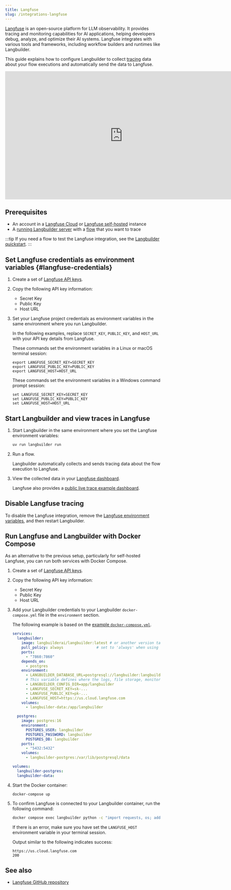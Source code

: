 ```yaml
---
title: Langfuse
slug: /integrations-langfuse
---
```



[Langfuse](https://langfuse.com) is an open-source platform for LLM observability. It provides tracing and monitoring capabilities for AI applications, helping developers debug, analyze, and optimize their AI systems. Langfuse integrates with various tools and frameworks, including workflow builders and runtimes like Langbuilder.

This guide explains how to configure Langbuilder to collect [tracing](https://langfuse.com/docs/tracing) data about your flow executions and automatically send the data to Langfuse.

<iframe width="760" height="415" src="https://www.youtube.com/embed/SA9gGbzwNGU?si=eDKvdtvhb3fJCSbl" title="YouTube video player" frameborder="0" allow="accelerometer; autoplay; clipboard-write; encrypted-media; gyroscope; picture-in-picture; web-share" referrerpolicy="strict-origin-when-cross-origin" allowfullscreen></iframe>

## Prerequisites

- An account in a [Langfuse Cloud](https://cloud.langfuse.com) or [Langfuse self-hosted](https://langfuse.com/self-hosting) instance
- A [running Langbuilder server](/get-started-installation) with a [flow](/concepts-flows) that you want to trace

:::tip
If you need a flow to test the Langfuse integration, see the [Langbuilder quickstart](/get-started-quickstart).
:::

## Set Langfuse credentials as environment variables {#langfuse-credentials}

1. Create a set of [Langfuse API keys](https://langfuse.com/faq/all/where-are-langfuse-api-keys).

2. Copy the following API key information:

    - Secret Key
    - Public Key
    - Host URL

3. Set your Langfuse project credentials as environment variables in the same environment where you run Langbuilder.

    In the following examples, replace `SECRET_KEY`, `PUBLIC_KEY`, and `HOST_URL` with your API key details from Langfuse.

    <Tabs>
    <TabItem value="linux-macos" label="Linux or macOS" default>

    These commands set the environment variables in a Linux or macOS terminal session:

    ```
    export LANGFUSE_SECRET_KEY=SECRET_KEY
    export LANGFUSE_PUBLIC_KEY=PUBLIC_KEY
    export LANGFUSE_HOST=HOST_URL
    ```

    </TabItem>
    <TabItem value="windows" label="Windows">

    These commands set the environment variables in a Windows command prompt session:

    ```
    set LANGFUSE_SECRET_KEY=SECRET_KEY
    set LANGFUSE_PUBLIC_KEY=PUBLIC_KEY
    set LANGFUSE_HOST=HOST_URL
    ```

    </TabItem>
    </Tabs>

## Start Langbuilder and view traces in Langfuse

1. Start Langbuilder in the same environment where you set the Langfuse environment variables:

    ```bash
    uv run langbuilder run
    ```

2. Run a flow.

    Langbuilder automatically collects and sends tracing data about the flow execution to Langfuse.

3. View the collected data in your [Langfuse dashboard](https://langfuse.com/docs/analytics/overview).

    Langfuse also provides a [public live trace example dashboard](https://cloud.langfuse.com/project/cm0nywmaa005c3ol2msoisiho/traces/f016ae6d-4527-43f5-93ba-9d78388cd3d9).

## Disable Langfuse tracing

To disable the Langfuse integration, remove the [Langfuse environment variables](#langfuse-credentials), and then restart Langbuilder.

## Run Langfuse and Langbuilder with Docker Compose

As an alternative to the previous setup, particularly for self-hosted Langfuse, you can run both services with Docker Compose.

1. Create a set of [Langfuse API keys](https://langfuse.com/faq/all/where-are-langfuse-api-keys).

2. Copy the following API key information:

    - Secret Key
    - Public Key
    - Host URL

3. Add your Langbuilder credentials to your Langbuilder `docker-compose.yml` file in the `environment` section.

    The following example is based on the [example `docker-compose.yml`](https://github.com/langbuilder-ai/langbuilder/blob/main/docker_example/docker-compose.yml).

    ```yml
    services:
      langbuilder:
        image: langbuilderai/langbuilder:latest # or another version tag on https://hub.docker.com/r/langbuilderai/langbuilder
        pull_policy: always               # set to 'always' when using 'latest' image
        ports:
          - "7860:7860"
        depends_on:
          - postgres
        environment:
          - LANGBUILDER_DATABASE_URL=postgresql://langbuilder:langbuilder@postgres:5432/langbuilder
          # This variable defines where the logs, file storage, monitor data and secret keys are stored.
          - LANGBUILDER_CONFIG_DIR=app/langbuilder
          - LANGFUSE_SECRET_KEY=sk-...
          - LANGFUSE_PUBLIC_KEY=pk-...
          - LANGFUSE_HOST=https://us.cloud.langfuse.com
        volumes:
          - langbuilder-data:/app/langbuilder

      postgres:
        image: postgres:16
        environment:
          POSTGRES_USER: langbuilder
          POSTGRES_PASSWORD: langbuilder
          POSTGRES_DB: langbuilder
        ports:
          - "5432:5432"
        volumes:
          - langbuilder-postgres:/var/lib/postgresql/data

    volumes:
      langbuilder-postgres:
      langbuilder-data:
    ```

4. Start the Docker container:

    ```text
    docker-compose up
    ```

5. To confirm Langfuse is connected to your Langbuilder container, run the following command:

    ```sh
    docker compose exec langbuilder python -c "import requests, os; addr = os.environ.get('LANGFUSE_HOST'); print(addr); res = requests.get(addr, timeout=5); print(res.status_code)"
    ```

    If there is an error, make sure you have set the `LANGFUSE_HOST` environment variable in your terminal session.

    Output similar to the following indicates success:

    ```text
    https://us.cloud.langfuse.com
    200
    ```

## See also

* [Langfuse GitHub repository](https://github.com/langfuse/langfuse)